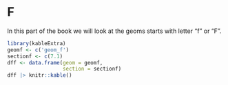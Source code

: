# F  {#sec-F.unnumbered}



In this part of the book we will look at the geoms starts with letter "f" or "F".



```r
library(kableExtra)
geomf <- c('geom_f')
sectionf <- c(7.1)
dff <- data.frame(geom = geomf,
                  section = sectionf)
dff |> knitr::kable() 
```
